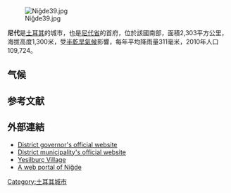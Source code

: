 {{expand|time=2017-10-22T05:51:52+00:00}}
{{refimprove|time=2017-10-22T05:51:52+00:00}}
[[File:Niğde39.jpg|thumb]]

'''尼代'''是[[土耳其|土耳其]]的城市，也是[[尼代省|尼代省]]的首府，位於該國南部，面積2,303平方公里，海拔高度1,300米，受[[半乾旱氣候|半乾旱氣候]]影響，每年平均降雨量311毫米，2010年人口109,724。

==气候==
{{Weather box |metric first= Yes |single line= Yes |location= 尼代(1960-2012年)
|Jan record high C= 18.6
|Feb record high C= 19.6
|Mar record high C= 26.3
|Apr record high C= 30.8
|May record high C= 32.0
|Jun record high C= 34.8
|Jul record high C= 38.5
|Aug record high C= 37.8
|Sep record high C= 34.6
|Oct record high C= 30.6
|Nov record high C= 24.6
|Dec record high C= 20.9
|Jan high C= 4.6
|Feb high C= 6.1
|Mar high C= 11.1
|Apr high C= 16.6
|May high C= 21.3
|Jun high C= 25.7
|Jul high C= 29.3
|Aug high C= 29.3
|Sep high C= 25.6
|Oct high C= 19.7
|Nov high C= 12.9
|Dec high C= 7.1
|Jan mean C = -0.4
|Feb mean C = 0.8
|Mar mean C = 5.2
|Apr mean C = 10.5
|May mean C = 15.1
|Jun mean C = 19.3
|Jul mean C = 22.6
|Aug mean C = 22.2
|Sep mean C = 17.7
|Oct mean C = 12.1
|Nov mean C = 6.1
|Dec mean C = 1.8
|Jan low C= -4.6
|Feb low C= -3.6
|Mar low C= 0.0
|Apr low C= 4.5
|May low C= 8.3
|Jun low C= 11.8
|Jul low C= 14.8
|Aug low C= 14.3
|Sep low C= 10.2
|Oct low C= 6.0
|Nov low C= 1.2
|Dec low C= -2.4  
|Jan record low C= -21.7
|Feb record low C= -24.2
|Mar record low C= -23.9
|Apr record low C= -6.9
|May record low C= -2.6
|Jun record low C= 3.5
|Jul record low C= 7.1
|Aug record low C= 6.7
|Sep record low C= 1.0
|Oct record low C= -5.2
|Nov record low C= -14.7
|Dec record low C= -20.6
|Jan rain days= 10.4
|Feb rain days= 10.6
|Mar rain days= 11.2
|Apr rain days= 11.8
|May rain days= 12.2
|Jun rain days= 6.8
|Jul rain days= 2.0
|Aug rain days= 1.5
|Sep rain days= 2.9
|Oct rain days= 6.7
|Nov rain days= 7.7
|Dec rain days= 11.0
|Jan precipitation mm = 31.4
|Feb precipitation mm = 32.2
|Mar precipitation mm = 35.0
|Apr precipitation mm = 45.2
|May precipitation mm = 48.3
|Jun precipitation mm = 25.0
|Jul precipitation mm = 4.9
|Aug precipitation mm = 3.9
|Sep precipitation mm = 7.9
|Oct precipitation mm = 26.9
|Nov precipitation mm = 32.2
|Dec precipitation mm = 40.7
|Jan sun= 120.9  
|Feb sun= 134.4 
|Mar sun= 186 
|Apr sun= 213.9 
|May sun= 275.9 
|Jun sun= 333 
|Jul sun= 375.1 
|Aug sun= 356.5 
|Sep sun= 300 
|Oct sun= 229.4 
|Nov sun= 159 
|Dec sun= 117.8 
|source 1= Devlet Meteoroloji İşleri Genel Müdürlüğü<ref>http://www.dmi.gov.tr/veridegerlendirme/il-ve-ilceler-istatistik.aspx?m=NIGDE</ref>
|source 2= Hong Kong Observatory<ref>http://www.hko.gov.hk/wxinfo/climat/world/eng/europe/gr_tu/nigde_e.htm</ref>
|date= March 2011
}}

==参考文献==
{{reflist}}

==外部連結==
* [https://web.archive.org/web/20150706165723/http://www.nigde.gov.tr/ District governor's official website] {{tr icon}}
* [http://www.nigde.bel.tr District municipality's official website] {{Wayback|url=http://www.nigde.bel.tr/ |date=20200821061201 }} {{tr icon}}
* [http://yesilburc51.sitemynet.com Yesilburç Village] {{Wayback|url=http://yesilburc51.sitemynet.com/ |date=20170113075910 }}
* [http://www.nigdeli.net A web portal of Niğde] {{Wayback|url=http://www.nigdeli.net/ |date=20070409002525 }}

{{coord|37|58|N|34|41|E|region:TR_type:city|display=title}}

{{Turkey-geo-stub}}
[[Category:土耳其城市|Category:土耳其城市]]
